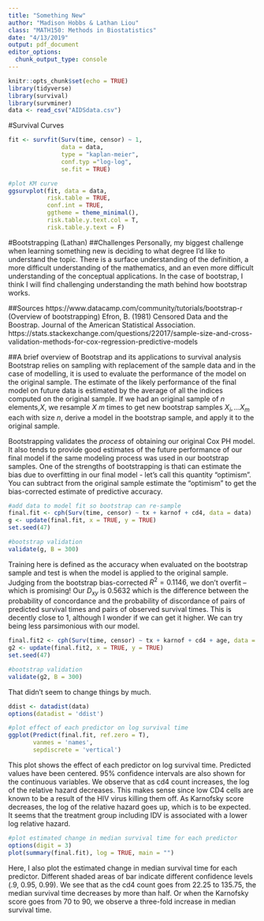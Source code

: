 ```yaml
---
title: "Something New"
author: "Madison Hobbs & Lathan Liou"
class: "MATH150: Methods in Biostatistics"
date: "4/13/2019"
output: pdf_document
editor_options: 
  chunk_output_type: console
---
```


```r
knitr::opts_chunk$set(echo = TRUE)
library(tidyverse)
library(survival)
library(survminer)
data <- read_csv("AIDSdata.csv")
```

#Survival Curves
```r
fit <- survfit(Surv(time, censor) ~ 1, 
               data = data, 
               type = "kaplan-meier", 
               conf.typ ="log-log", 
               se.fit = TRUE)

#plot KM curve
ggsurvplot(fit, data = data, 
           risk.table = TRUE, 
           conf.int = TRUE, 
           ggtheme = theme_minimal(), 
           risk.table.y.text.col = T, 
           risk.table.y.text = F)
```

#Bootstrapping (Lathan)
##Challenges
Personally, my biggest challenge when learning something new is deciding to what degree I'd like to understand the topic. There is a surface understanding of the definition, a more difficult understanding of the mathematics, and an even more difficult understanding of the conceptual applications. In the case of bootstrap, I think I will find challenging understanding the math behind how bootstrap works.

##Sources
https://www.datacamp.com/community/tutorials/bootstrap-r (Overview of bootstrapping)
Efron, B. (1981) Censored Data and the Boostrap. Journal of the American Statistical Association.
https://stats.stackexchange.com/questions/22017/sample-size-and-cross-validation-methods-for-cox-regression-predictive-models

##A brief overview of Bootstrap and its applications to survival analysis
Bootstrap relies on sampling with replacement of the sample data and in the case of modelling, it is used to evaluate the performance of the model on the original sample. The estimate of the likely performance of the final model on future data is estimated by the average of all the indices computed on the original sample. If we had an original sample of $n$ elements,$X$, we resample $X$ $m$ times to get new bootstrap samples ${X_i,...X_m}$ each with size $n$, derive a model in the bootstrap sample, and apply it to the original sample.

Bootstrapping validates the *process* of obtaining our original Cox PH model. It also tends to provide good estimates of the future performance of our final model if the same modeling process was used in our bootstrap samples. One of the strengths of bootstrapping is thati can estimate the bias due to overfitting in our final model - let's call this quantity "optimism". You can subtract from the original sample estimate the "optimism" to get the bias-corrected estimate of predictive accuracy.

```r
#add data to model fit so bootstrap can re-sample
final.fit <- cph(Surv(time, censor) ~ tx + karnof + cd4, data = data)
g <- update(final.fit, x = TRUE, y = TRUE)
set.seed(47)

#bootstrap validation
validate(g, B = 300)
```

Training here is defined as the accuracy when evaluated on the bootstrap sample and test is when the model is applied to the original sample. Judging from the bootstrap bias-corrected $R^2 = 0.1146$, we don't overfit -- which is promising! Our $D_{xy}$ is 0.5632 which is the difference between the probability of concordance and the probability of discordance of pairs of predicted survival times and pairs of observed survival times. This is decently close to 1, although I wonder if we can get it higher. We can try being less parsimonious with our model.

```r
final.fit2 <- cph(Surv(time, censor) ~ tx + karnof + cd4 + age, data = data)
g2 <- update(final.fit2, x = TRUE, y = TRUE)
set.seed(47)

#bootstrap validation
validate(g2, B = 300)
```

That didn't seem to change things by much.

```r
ddist <- datadist(data)
options(datadist = 'ddist')

#plot effect of each predictor on log survival time
ggplot(Predict(final.fit, ref.zero = T),
       vanmes = 'names',
       sepdiscrete = 'vertical')
```

This plot shows the effect of each predictor on log survival time. Predicted values have been centered. 95% confidence intervals are also shown for the continuous variables. We observe that as cd4 count increases, the log of the relative hazard decreases. This makes sense since low CD4 cells are known to be a result of the HIV virus killing them off. As Karnofsky score decreases, the log of the relative hazard goes up, which is to be expected. It seems that the treatment group including IDV is associated with a lower log relative hazard. 

```r
#plot estimated change in median survival time for each predictor
options(digit = 3)
plot(summary(final.fit), log = TRUE, main = "")
```

Here, I also plot the estimated change in median survival time for each predictor. Different shaded areas of bar indicate different confidence levels (.9, 0.95, 0.99). We see that as the cd4 count goes from 22.25 to 135.75, the median survival time decreases by more than half. Or when the Karnofsky score goes from 70 to 90, we observe a three-fold increase in median survival time.